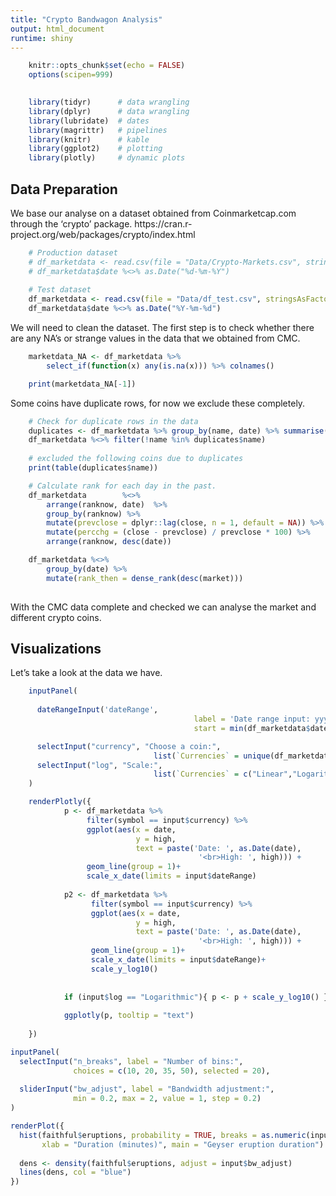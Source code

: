 ```yaml
---
title: "Crypto Bandwagon Analysis"
output: html_document
runtime: shiny
---
```


```r

    knitr::opts_chunk$set(echo = FALSE)
    options(scipen=999)
    
```

```r

    library(tidyr)      # data wrangling
    library(dplyr)      # data wrangling
    library(lubridate)  # dates
    library(magrittr)   # pipelines
    library(knitr)      # kable
    library(ggplot2)    # plotting
    library(plotly)     # dynamic plots

```

## Data Preparation
We base our analyse on a dataset obtained from Coinmarketcap.com through the 'crypto' package. https://cran.r-project.org/web/packages/crypto/index.html

```r

    # Production dataset
    # df_marketdata <- read.csv(file = "Data/Crypto-Markets.csv", stringsAsFactors = FALSE, sep = ";")
    # df_marketdata$date %<>% as.Date("%d-%m-%Y") 
    
    # Test dataset
    df_marketdata <- read.csv(file = "Data/df_test.csv", stringsAsFactors = FALSE, sep = ";")
    df_marketdata$date %<>% as.Date("%Y-%m-%d")

```

We will need to clean the dataset. The first step is to check whether there are any NA's or strange values in the data that we obtained from CMC. 

```r

    marketdata_NA <- df_marketdata %>%
        select_if(function(x) any(is.na(x))) %>% colnames()

    print(marketdata_NA[-1])

```

Some coins have duplicate rows, for now we exclude these completely.
```r

    # Check for duplicate rows in the data
    duplicates <- df_marketdata %>% group_by(name, date) %>% summarise(count = n()) %>% filter(count != 1)
    df_marketdata %<>% filter(!name %in% duplicates$name)
    
    # excluded the following coins due to duplicates
    print(table(duplicates$name))

```

```r

    # Calculate rank for each day in the past. 
    df_marketdata        %<>% 
        arrange(ranknow, date)  %>% 
        group_by(ranknow) %>%
        mutate(prevclose = dplyr::lag(close, n = 1, default = NA)) %>%
        mutate(percchg = (close - prevclose) / prevclose * 100) %>%
        arrange(ranknow, desc(date))

    df_marketdata %<>%
        group_by(date) %>% 
        mutate(rank_then = dense_rank(desc(market)))
    
```

With the CMC data complete and checked we can analyse the market and different crypto coins.

## Visualizations

Let's take a look at the data we have.

```r

    inputPanel(
      
      dateRangeInput('dateRange',
                                         label = 'Date range input: yyyy-mm-dd',
                                         start = min(df_marketdata$date), end = max(df_marketdata$date)),

      selectInput("currency", "Choose a coin:",
                                list(`Currencies` = unique(df_marketdata$symbol))),
      selectInput("log", "Scale:",
                                list(`Currencies` = c("Linear","Logarithmic")))
    )

    renderPlotly({
            p <- df_marketdata %>% 
                 filter(symbol == input$currency) %>% 
                 ggplot(aes(x = date, 
                            y = high,
                            text = paste('Date: ', as.Date(date),
                                          '<br>High: ', high))) +
                 geom_line(group = 1)+
                 scale_x_date(limits = input$dateRange)
            
            p2 <- df_marketdata %>% 
                  filter(symbol == input$currency) %>% 
                  ggplot(aes(x = date, 
                            y = high,
                            text = paste('Date: ', as.Date(date),
                                          '<br>High: ', high))) +
                  geom_line(group = 1)+
                  scale_x_date(limits = input$dateRange)+
                  scale_y_log10()
            
            
            if (input$log == "Logarithmic"){ p <- p + scale_y_log10() }
            
            ggplotly(p, tooltip = "text")
      
    })
```



```r

inputPanel(
  selectInput("n_breaks", label = "Number of bins:",
              choices = c(10, 20, 35, 50), selected = 20),
  
  sliderInput("bw_adjust", label = "Bandwidth adjustment:",
              min = 0.2, max = 2, value = 1, step = 0.2)
)

renderPlot({
  hist(faithful$eruptions, probability = TRUE, breaks = as.numeric(input$n_breaks),
       xlab = "Duration (minutes)", main = "Geyser eruption duration")
  
  dens <- density(faithful$eruptions, adjust = input$bw_adjust)
  lines(dens, col = "blue")
})
```
